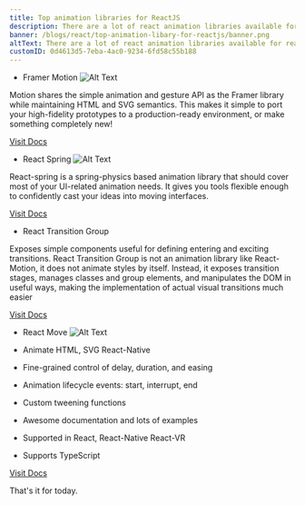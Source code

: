 ```yaml
---
title: Top animation libraries for ReactJS
description: There are a lot of react animation libraries available for reactjs. The top ones are listed below.
banner: /blogs/react/top-animation-libary-for-reactjs/banner.png
altText: There are a lot of react animation libraries available for reactjs. The top ones are listed below.
customID: 0d4613d5-7eba-4ac0-9234-6fd58c55b188
---
```


- Framer Motion
  ![Alt Text](https://dev-to-uploads.s3.amazonaws.com/uploads/articles/p70wuamob4fyjpcy47c2.png)

Motion shares the simple animation and gesture API as the Framer library while maintaining HTML and SVG semantics.
This makes it simple to port your high-fidelity prototypes to a production-ready environment, or make something completely new!

[Visit Docs](https://www.framer.com/api/motion/)

- React Spring
  ![Alt Text](https://dev-to-uploads.s3.amazonaws.com/uploads/articles/1jnoc0viev3ft73fgr9r.jpg)

React-spring is a spring-physics based animation library that should cover most of your UI-related animation needs. It gives you tools flexible enough to confidently cast your ideas into moving interfaces.

[Visit Docs](https://react-spring.io/)

- React Transition Group

Exposes simple components useful for defining entering and exciting transitions. React Transition Group is not an animation library like React-Motion, it does not animate styles by itself. Instead, it exposes transition stages, manages classes and group elements, and manipulates the DOM in useful ways, making the implementation of actual visual transitions much easier

[Visit Docs](https://reactcommunity.org/react-transition-group/)

- React Move
  ![Alt Text](https://dev-to-uploads.s3.amazonaws.com/uploads/articles/0cv50a9f67aeyf9wa402.png)

- Animate HTML, SVG React-Native
- Fine-grained control of delay, duration, and easing
- Animation lifecycle events: start, interrupt, end
- Custom tweening functions
- Awesome documentation and lots of examples
- Supported in React, React-Native React-VR
- Supports TypeScript

[Visit Docs](https://react-move.js.org/)

That's it for today.
